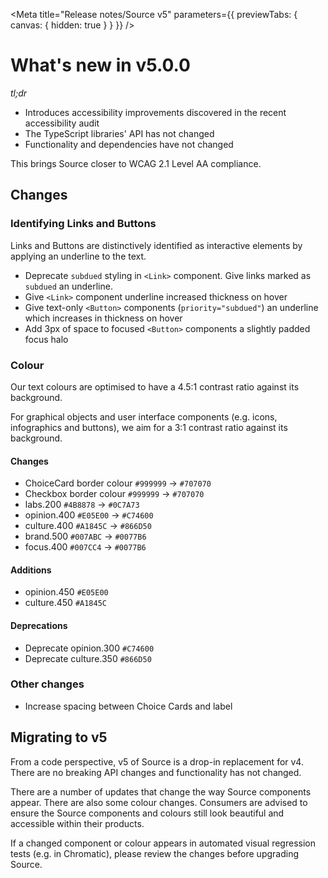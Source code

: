 
<Meta
	title="Release notes/Source v5"
	parameters={{ previewTabs: { canvas: { hidden: true } } }}
/>

# What's new in v5.0.0

_tl;dr_

-	Introduces accessibility improvements discovered in the recent accessibility audit
-   The TypeScript libraries' API has not changed
-   Functionality and dependencies have not changed

This brings Source closer to WCAG 2.1 Level AA compliance.

## Changes

### Identifying Links and Buttons

Links and Buttons are distinctively identified as interactive elements by applying
 an underline to the text.

- Deprecate `subdued` styling in `<Link>` component. Give links marked as `subdued` an underline.
- Give `<Link>` component underline increased thickness on hover
- Give text-only `<Button>` components (`priority="subdued"`) an underline which increases in thickness on hover
- Add 3px of space to focused `<Button>` components a slightly padded focus halo

### Colour

Our text colours are optimised to have a 4.5:1 contrast ratio against its background.

For graphical objects and user interface components (e.g. icons, infographics and buttons),
we aim for a 3:1 contrast ratio against its background.

#### Changes

- ChoiceCard border colour `#999999` -> `#707070`
- Checkbox border colour `#999999` -> `#707070`
- labs.200 `#4B8878` -> `#0C7A73`
- opinion.400 `#E05E00` -> `#C74600`
- culture.400 `#A1845C` -> `#866D50`
- brand.500  `#007ABC` -> `#0077B6`
- focus.400 `#007CC4` -> `#0077B6`

#### Additions

- opinion.450 `#E05E00`
- culture.450 `#A1845C`

#### Deprecations

- Deprecate opinion.300 `#C74600`
- Deprecate culture.350 `#866D50`

### Other changes

- Increase spacing between Choice Cards and label

## Migrating to v5

From a code perspective, v5 of Source is a drop-in replacement for v4. There are no
breaking API changes and functionality has not changed.

There are a number of updates that change the way Source components appear. There are
also some colour changes. Consumers are advised to ensure the Source components
and colours still look beautiful and accessible within their products.

If a changed component or colour appears in automated visual regression tests (e.g. in
Chromatic), please review the changes before upgrading Source.
